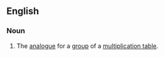 ==English==
{{wikipedia}}

===Noun===
{{en-noun}}
# {{lb|en|algebra}} The [[analogue]] for a [[group]] of a [[multiplication table]].